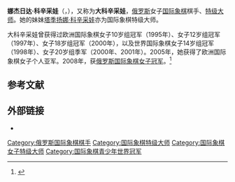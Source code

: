 {{Infobox chess biography
|name =  娜杰日达·科辛采娃
|image = Kosinzewa nadeshda 20081119 olympiade dresden.jpg
|caption = 摄于2008年
|birthname = Nadezhda Anatolyevna Kosintseva
|country = {{RUS}}
|birth_date = {{Birth date and age|1985|1|14}}
|birth_place = {{USSR}}[[俄羅斯蘇維埃社會主義共和國|俄羅斯]][[阿爾漢格爾斯克|阿爾漢格爾斯克]]
|death_date = 
|death_place = 
|title = [[国际象棋特级大师|特级大师]]
|worldchampion = 
|womensworldchampion = 
|rating =  
|peakrating = 2576（2010年11月）
|FideID = 4134974
}}
'''娜杰日达·科辛采娃'''（{{lang-ru|Надежда Анатольевна Косинцева}}，{{bd|1985年|1月14日}}），又称为'''大科辛采娃'''，[[俄罗斯|俄罗斯]]女子[[国际象棋|国际象棋]]棋手、[[国际象棋特级大师|特级大师]]。她的妹妹[[塔季扬娜·科辛采娃|塔季扬娜·科辛采娃]]亦为国际象棋特级大师。

大科辛采娃曾获得过欧洲国际象棋女子10岁组冠军（1995年）、女子12岁组冠军（1997年）、女子18岁组冠军（2000年），以及世界国际象棋女子14岁组冠军（1998年）、女子20岁组季军（2000年、2001年）。2005年，她获得了欧洲国际象棋女子个人亚军。2008年，获[[俄罗斯国际象棋锦标赛|俄罗斯国际象棋女子冠军]]。<ref>{{cite web|url=http://ratings.fide.com/tournament_report.phtml?event16=17355|title=Women's RUS Chmp. 2008|publisher=FIDE|accessdate=13 May 2011|archive-date=2012-10-17|archive-url=https://web.archive.org/web/20121017130014/http://ratings.fide.com/tournament_report.phtml?event16=17355|dead-url=no}}</ref>

== 参考文献 ==
{{reflist}}

== 外部链接 ==
*{{chessgames player|id=70078}}

{{chess-bio-stub}}

[[Category:俄罗斯国际象棋棋手|Category:俄罗斯国际象棋棋手]]
[[Category:国际象棋特级大师|Category:国际象棋特级大师]]
[[Category:国际象棋女子特级大师|Category:国际象棋女子特级大师]]
[[Category:国际象棋青少年世界冠军|Category:国际象棋青少年世界冠军]]